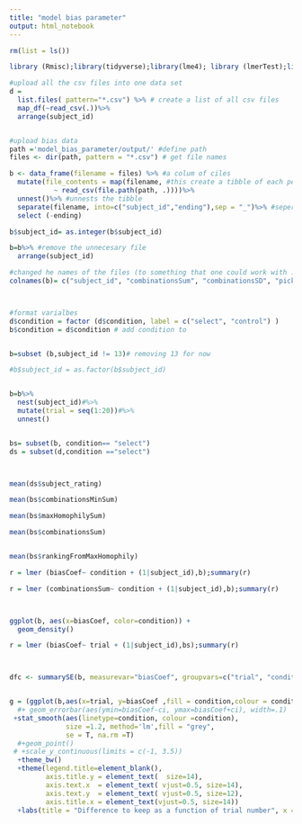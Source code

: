 ```yaml
---
title: "model bias parameter"
output: html_notebook
---
```

```r
rm(list = ls())

library (Rmisc);library(tidyverse);library(lme4); library (lmerTest);library(tidyboot)

#upload all the csv files into one data set 
d =
  list.files( pattern="*.csv") %>% # create a list of all csv files 
  map_df(~read_csv(.))%>%
  arrange(subject_id)


#upload bias data 
path ='model_bias_parameter/output/' #define path 
files <- dir(path, pattern = "*.csv") # get file names

b <- data_frame(filename = files) %>% #a colum of ciles 
  mutate(file_contents = map(filename, #this create a tibble of each person
           ~ read_csv(file.path(path, .))))%>%
  unnest()%>% #unnests the tibble
  separate(filename, into=c("subject_id","ending"),sep = "_")%>% #seperate the id from the name of the file
  select (-ending)

b$subject_id= as.integer(b$subject_id)

b=b%>% #remove the unnecesary file
  arrange(subject_id)

#changed he names of the files (to something that one could work with :))
colnames(b)= c("subject_id", "combinationsSum", "combinationsSD", "pickedSum", "combinationsMinSum", "rankingFromMin","maxHomophilySum", "rankingFromMaxHomophily","biasCoef")



#format varialbes
d$condition = factor (d$condition, label = c("select", "control") )
b$condition = d$condition # add condition to 


b=subset (b,subject_id != 13)# removing 13 for now

#b$subject_id = as.factor(b$subject_id)


b=b%>%
  nest(subject_id)#%>%
  mutate(trial = seq(1:20))#%>%
  unnest()


bs= subset(b, condition== "select")
ds = subset(d,condition =="select")




```


```r
mean(ds$subject_rating)

mean(bs$combinationsMinSum)

mean(bs$maxHomophilySum)

mean(bs$combinationsSum)


mean(bs$rankingFromMaxHomophily)
```




```r

r = lmer (biasCoef~ condition + (1|subject_id),b);summary(r)

r = lmer (combinationsSum~ condition + (1|subject_id),b);summary(r)



ggplot(b, aes(x=biasCoef, color=condition)) +
  geom_density()


```

```r
r = lmer (biasCoef~ trial + (1|subject_id),bs);summary(r)



dfc <- summarySE(b, measurevar="biasCoef", groupvars=c("trial", "condition"), na.rm = T)


g = (ggplot(b,aes(x=trial, y=biasCoef ,fill = condition,colour = condition))
  #+ geom_errorbar(aes(ymin=biasCoef-ci, ymax=biasCoef+ci), width=.1) 
 +stat_smooth(aes(linetype=condition, colour =condition), 
              size =1.2, method='lm',fill = "grey", 
              se = T, na.rm =T) 
  #+geom_point() 
 # +scale_y_continuous(limits = c(-1, 3.5))
  +theme_bw()
  +theme(legend.title=element_blank(),
         axis.title.y = element_text(  size=14),
         axis.text.x  = element_text( vjust=0.5, size=14),
         axis.text.y  = element_text( vjust=0.5, size=12),
         axis.title.x = element_text(vjust=0.5, size=14)) 
  +labs(title = "Difference to keep as a function of trial number", x = "trial number", y = " difference"));g


```

